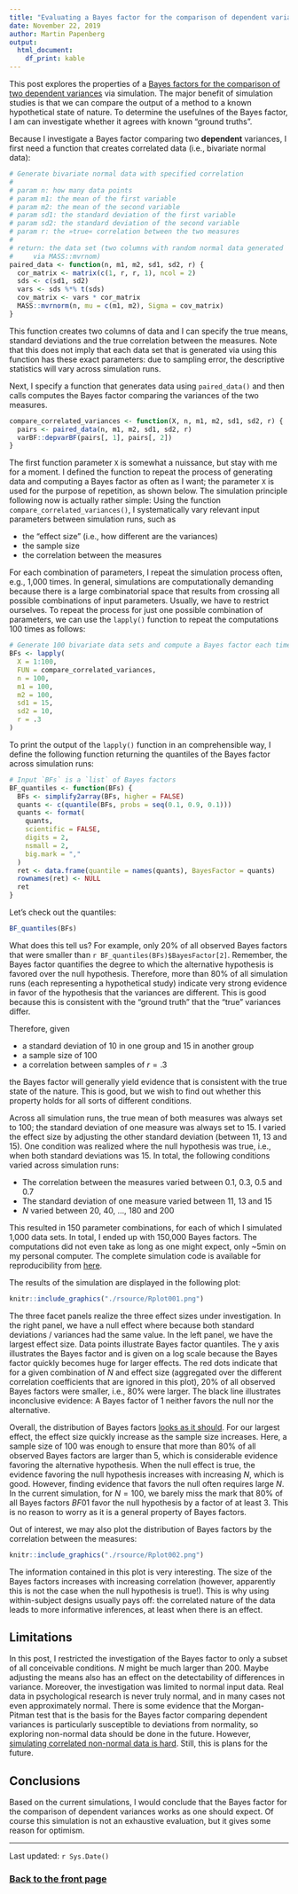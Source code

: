 ```yaml
---
title: "Evaluating a Bayes factor for the comparison of dependent variances"
date: November 22, 2019
author: Martin Papenberg
output:
  html_document:
    df_print: kable
---
```


This post explores the properties of a [Bayes factors for the comparison 
of two dependent variances](12_BF_Dependent_SD.html) via simulation. The 
major benefit of simulation studies is that we can compare the output of 
a method to a known hypothetical state of nature. To determine the 
usefulnes of the Bayes factor, I am can investigate whether it agrees 
with known "ground truths". 

Because I investigate a Bayes factor comparing two **dependent** 
variances, I first need a function that creates correlated data (i.e., 
bivariate normal data):

```r
# Generate bivariate normal data with specified correlation
#
# param n: how many data points
# param m1: the mean of the first variable
# param m2: the mean of the second variable
# param sd1: the standard deviation of the first variable
# param sd2: the standard deviation of the second variable
# param r: the »true« correlation between the two measures
# 
# return: the data set (two columns with random normal data generated 
#     via MASS::mvrnom)
paired_data <- function(n, m1, m2, sd1, sd2, r) {
  cor_matrix <- matrix(c(1, r, r, 1), ncol = 2)
  sds <- c(sd1, sd2)
  vars <- sds %*% t(sds)
  cov_matrix <- vars * cor_matrix
  MASS::mvrnorm(n, mu = c(m1, m2), Sigma = cov_matrix)
}
```

This function creates two columns of data and I can specify the true 
means, standard deviations and the true correlation between the 
measures. Note that this does not imply that each data set that is 
generated via using this function has these exact parameters: due to 
sampling error, the descriptive statistics will vary across simulation 
runs.

Next, I specify a function that generates data using `paired_data()` and
then calls computes the Bayes factor comparing the variances of the two
measures. 

```r

compare_correlated_variances <- function(X, n, m1, m2, sd1, sd2, r) {
  pairs <- paired_data(n, m1, m2, sd1, sd2, r)
  varBF::depvarBF(pairs[, 1], pairs[, 2])
}
```

The first function parameter `X` is somewhat a nuissance, but stay with 
me for a moment. I defined the function to repeat the process of 
generating data and computing a Bayes factor as often as I want; the 
parameter `X` is used for the purpose of repetition, as shown below. The 
simulation principle following now is actually rather simple: Using the 
function `compare_correlated_variances()`, I systematically vary 
relevant input parameters between simulation runs, such as 

- the "effect size" (i.e., how different are the variances)
- the sample size
- the correlation between the measures

For each combination of parameters, I repeat the simulation process 
often, e.g., 1,000 times. In general, simulations are computationally 
demanding because there is a large combinatorial space that results from 
crossing all possible combinations of input parameters. Usually, we have 
to restrict ourselves. To repeat the process for just one possible 
combination of parameters, we can use the `lapply()` function to repeat 
the computations 100 times as follows: 

```r
# Generate 100 bivariate data sets and compute a Bayes factor each time:
BFs <- lapply(
  X = 1:100, 
  FUN = compare_correlated_variances,
  n = 100,
  m1 = 100,
  m2 = 100,
  sd1 = 15,
  sd2 = 10,
  r = .3
)
```

To print the output of the `lapply()` function in an comprehensible way, 
I define the following function returning the quantiles of the Bayes 
factor across simulation runs:

```r
# Input `BFs` is a `list` of Bayes factors
BF_quantiles <- function(BFs) {
  BFs <- simplify2array(BFs, higher = FALSE)
  quants <- c(quantile(BFs, probs = seq(0.1, 0.9, 0.1)))
  quants <- format(
    quants, 
    scientific = FALSE, 
    digits = 2, 
    nsmall = 2,
    big.mark = ","
  )
  ret <- data.frame(quantile = names(quants), BayesFactor = quants)
  rownames(ret) <- NULL
  ret
}
```

Let's check out the quantiles:

```r
BF_quantiles(BFs)
```

What does this tell us? For example, only 20% of all observed Bayes 
factors that were smaller than `r BF_quantiles(BFs)$BayesFactor[2]`. 
Remember, the Bayes factor quantifies the degree to which the 
alternative hypothesis is favored over the null hypothesis. Therefore, 
more than 80% of all simulation runs (each representing a hypothetical 
study) indicate very strong evidence in favor of the hypothesis that the 
variances are different. This is good because this is consistent with 
the "ground truth" that the "true" variances differ. 

Therefore, given 

- a standard deviation of 10 in one group and 15 in another group
- a sample size of 100
- a correlation between samples of $r = .3$

the Bayes factor will generally yield evidence that is consistent with 
the true state of the nature. This is good, but we wish to find out 
whether this property holds for all sorts of different conditions.

Across all simulation runs, the true mean of both measures was always 
set to 100; the standard deviation of one measure was always set to 15. 
I varied the effect size by adjusting the other standard deviation 
(between 11, 13 and 15). One condition was realized where the null 
hypothesis was true, i.e., when both standard deviations was 15. In 
total, the following conditions varied across simulation runs: 

- The correlation between the measures varied between $0.1$, $0.3$, $0.5$ and $0.7$
- The standard deviation of one measure varied between $11$, $13$ and $15$
- $N$ varied between $20$, $40$, ..., $180$ and $200$

This resulted in 150 parameter combinations, for each of which I 
simulated 1,000 data sets. In total, I ended up with 150,000 Bayes 
factors. The computations did not even take as long as one might 
expect, only ~5min on my personal computer. The complete simulation code 
is available for reproducibility from 
[here](./rmdsource/rsource/simulation_bf_var.R). 

The results of the simulation are displayed in the following plot: 

```r
knitr::include_graphics("./rsource/Rplot001.png")
```

The three facet panels realize the three effect sizes under 
investigation. In the right panel, we have a null effect where because 
both standard deviations / variances had the same value. In the left 
panel, we have the largest effect size. Data points illustrate Bayes 
factor quantiles. The y axis illustrates the Bayes factor and is given 
on a log scale because the Bayes factor quickly becomes huge for larger 
effects. The red dots indicate that for a given combination of $N$ and 
effect size (aggregated over the different correlation coefficients that 
are ignored in this plot), 20% of all observed Bayes factors were 
smaller, i.e., 80% were larger. The black line illustrates inconclusive 
evidence: A Bayes factor of 1 neither favors the null nor the 
alternative.

Overall, the distribution of Bayes factors [looks as it 
should](06_BFSize.html). For our largest effect, the effect size quickly 
increase as the sample size increases. Here, a sample size of 100 was 
enough to ensure that more than 80% of all observed Bayes factors are 
larger than 5, which is considerable evidence favoring the alternative 
hypothesis. When the null effect is true, the evidence favoring the null 
hypothesis increases with increasing $N$, which is good. However, 
finding evidence that favors the null often requires large $N$. In the 
current simulation, for $N = 100$, we barely miss the mark that 80% of 
all Bayes factors $BF01$ favor the null hypothesis by a factor of at 
least 3. This is no reason to worry as it is a general property of Bayes 
factors.

Out of interest, we may also plot the distribution of Bayes factors by
the correlation between the measures:

```r
knitr::include_graphics("./rsource/Rplot002.png")
```

The information contained in this plot is very interesting. The size of 
the Bayes factors increases with increasing correlation (however, 
apparently this is not the case when the null hypothesis is true!). This 
is why using within-subject designs usually pays off: the correlated 
nature of the data leads to more informative inferences, at least when 
there is an effect.

## Limitations

In this post, I restricted the investigation of the Bayes factor to only 
a subset of all conceivable conditions. $N$ might be much larger than 
200. Maybe adjusting the means also has an effect on the detectability 
of differences in variance. Moreover, the investigation was limited to 
normal input data. Real data in psychological research is never truly 
normal, and in many cases not even approximately normal. There is some 
evidence that the Morgan-Pitman test that is the basis for the Bayes 
factor comparing dependent variances is particularly susceptible to 
deviations from normality, so exploring non-normal data should be done 
in the future. However, [simulating correlated non-normal data is 
hard](https://psychometroscar.com/2019/10/16/how-to-simulate-correlated-
log-normal-random-variables-the-right-way/). Still, this is plans for 
the future. 

## Conclusions 

Based on the current simulations, I would conclude that the Bayes factor 
for the comparison of dependent variances works as one should expect. Of 
course this simulation is not an exhaustive evaluation, but it gives 
some reason for optimism.

---

Last updated: `r Sys.Date()`

### <a href="index.html">Back to the front page</a>

&nbsp;
